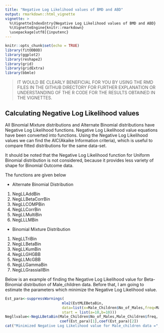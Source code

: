 ```yaml
---
title: "Negative Log Likelihood values of BMD and ABD"
output: rmarkdown::html_vignette
vignette: >
  %\VignetteIndexEntry{Negative Log Likelihood values of BMD and ABD}
  %\VignetteEngine{knitr::rmarkdown}
  \usepackage[utf8]{inputenc}
---
```


```r
knitr::opts_chunk$set(echo = TRUE)
library(fitODBOD)
library(ggplot2)
library(reshape2)
library(grid)
library(gridExtra)
library(bbmle)
```

>IT WOULD BE CLEARLY BENEFICIAL FOR YOU BY USING THE RMD FILES IN THE GITHUB DIRECTORY FOR FURTHER EXPLANATION
OR UNDERSTANDING OF THE R CODE FOR THE RESULTS OBTAINED IN THE VIGNETTES. 

## Calculating Negative Log Likelihood values 

All Binomial Mixture distributions and Alternate Binomial distributions have Negative Log Likelihood functions. 
Negative Log Likelihood value equations have been converted into functions. Using the Negative Log Likelihood values
we can find the AIC(Akaike Information criteria), which is useful to compare fitted distributions for the
same data-set.

It should be noted that the Negative Log Likelihood function for Uniform Binomial distribution is not
considered, because it provides less variety of shape for Binomial Outcome data.

The functions are given below

* Alternate Binomial Distribution
1. NegLLAddBin
2. NegLLBetaCorrBin
3. NegLLCOMPBin
4. NegLLCorrBin
5. NegLLMultiBin
6. NegLLLMBin

* Binomial Mixture Distribution
1. NegLLTriBin 
2. NegLLBetaBin
3. NegLLKumBin
4. NegLLGHGBB
5. NegLLMcGBB
6. NegLLGammaBin
7. NegLLGrassiaIIBin

Below is an example of finding the Negative Log Likelihood value for Beta-Binomial distribution 
of Male_children data. Before that, I am going to estimate the parameters which minimize the 
Negative Log Likelihood value.

```r
Est_para<-suppressWarnings(
                          mle2(EstMLEBetaBin,
                          data=list(x=Male_Children$No_of_Males,freq=Male_Children$freq),
                          start = list(a=10,b=10)))
Negllvalue<-NegLLBetaBin(Male_Children$No_of_Males,Male_Children$freq,
                         coef(Est_para)[1],coef(Est_para)[2])
cat("Minimized Negative Log Likelihood value for Male_children data =",Negllvalue)
```
